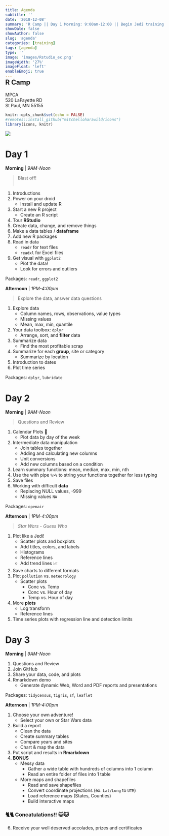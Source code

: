 ```yaml
---
title: Agenda
subtitle: ''
date: '2018-12-08'
summary: 'R Camp || Day 1 Morning: 9:00am-12:00 || Begin Jedi training. || 1. Install and update R || 2. Project launch. || Create an R script and...'
showDate: false
showAuthor: false
slug: 'agenda'
categories: [training]
tags: [agenda]
type: ''
image: 'images/Rstudio_ex.png' 
imageWidth: '27%'
imageFloat: 'left'
enableEmoji: true
---
```


<style type="text/css">

.data {
     background-color: #d2f0c6;
     border-left: solid 5px #86af49;
     border-radius: 15px;
     font-size: 17px;
     line-height: 18px;
     overflow: hidden;
     padding: 5px;
     padding-top: 5px;
     padding-bottom: 5px;
     margin-top: 10px;
     margin-bottom: 12px;
     padding-left: 22px;
     margin-right: 8px;
}

</style>


<div style="margin-top: -30px;">

## R Camp

MPCA    
520 LaFayette RD      
St Paul, MN 55155   

</div>

```r
knitr::opts_chunk$set(echo = FALSE)
#remotes::install_github("mitchelloharawild/icons")
library(icons, knitr)
```

<div style="margin-top: 12px;">

![](../images/Rstudio_ex.png){style="max-width: 30%; margin-top: 0px; margin-left: 0; margin-right: 0;"}

</div>

# Day 1

<div class = "row">
<div class = "col-md-6">

**Morning** | _9AM-Noon_  

> Blast off!   
> &nbsp;

1. Introductions
1. Power on your droid
    - Install and update R
1. Start a new R project
    - Create an R script
1. Tour __RStudio__
1. Create data, change, and remove things
1. Make a data tables / __dataframe__  
1. Add new R packages    
1. Read in data
    - `readr` for text files
    - `readxl` for Excel files
1. Get visual with `ggplot2`
    - Plot the data!
    - Look for errors and outliers
    
Packages: `readr`, `ggplot2`

</div>
<div class = "col-md-6">

**Afternoon** | _1PM-4:00pm_  

> Explore the data, answer data questions
   
1. Explore data
    - Column names, rows, observations, value types
    - Missing values
    - Mean, max, min, quantile 
1. Your data toolbox: `dplyr`
    - Arrange, sort, and __filter__ data 
1. Summarize data
    - Find the most profitable scrap  
1. Summarize for each __group__, site or category
    - Summarize by location  
1. Introduction to dates
1. Plot time series   


Packages: `dplyr`, `lubridate`    

</div>
</div>



# Day 2

<div class = "row">
<div class = "col-md-6">

**Morning** | _9AM-Noon_   

> Questions and Review

1. Calendar Plots 📅
    - Plot data by day of the week
1. Intermediate data manipulation
    - Join tables together
    - Adding and calculating new columns
    - Unit conversions
    - Add new columns based on a condition
1. Learn summary functions: mean, median, max, min, nth
1. Use the  with pipe `%>%` to string your functions together for less typing
1. Save files
1. Working with difficult __data__
    - Replacing NULL values, -999 
    - Missing values `NA`

Packages: `openair`

</div>

<div class = "col-md-6">
**Afternoon** | _1PM-4:00pm_  

> _Star Wars - Guess Who_   

1. Plot like a Jedi!
    - Scatter plots and boxplots 
    - Add titles, colors, and labels 
    - Histograms 
    - Reference lines 
    - Add trend lines 📈
1. Save charts to different formats 
1. Plot `pollution` vs. `meteorology`
    - Scatter plots
        - Conc vs. Temp
        - Conc vs. Hour of day
        - Temp vs. Hour of day
1. More __plots__
    - Log transform
    - Reference lines
1. Time series plots with regression line and detection limits


</div>
</div>



# Day 3

<div class = "row">
<div class = "col-md-6">

**Morning** | _9AM-Noon_  

1. Questions and Review
1. Join GitHub
1. Share your data, code, and plots
1. Rmarkdown demo
    - Generate dynamic Web, Word and PDF reports and presentations

Packages: `tidycensus`, `tigris`, `sf`, `leaflet`

</div>

<div class = "col-md-6">
**Afternoon** | _1PM-4:00pm_   

1. Choose your own adventure!
    - Select your own or Star Wars data
1. Build a report
    - Clean the data 
    - Create summary tables
    - Compare years and sites
    - Chart & map the data 
1. Put script and results in __Rmarkdown__  
1. __BONUS__
    - Messy data 
        - Gather a wide table with hundreds of columns into 1 column
        - Read an entire folder of files into 1 table
    - More maps and shapefiles
        - Read and save shapefiles
        - Convert coordinate projections (ex. `Lat/Long` to `UTM`)
        - Load reference maps (States, Counties)
        - Build interactive maps    

### 🐈🐈 Concatulations!! 🐱🐱

6. Receive your well deserved accolades, prizes and certificates

</div>
</div>


</br>
